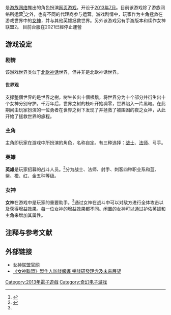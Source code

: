{{refimprove|time=2014-11-30T07:02:09+00:00}}
{{copyedit|time=2014-12-02T12:48:11+00:00}}
{{noteTA
|G1=IT
}}
{{Infobox website
| name = 女神联盟
| native_name = League of Angels
| native_name_lang = en
| current_status = 运营中
| language = [[中文|中文]] 
| commercial = 是
| type = [[网页游戏|网页游戏]]
| reg = 文网游备字[2013]W-RPG155号<br>新出网证(沪)字33号 
| owner = 游族网络
| author = 游族网络旗下女神工作室
| launch_date = {{Start date and age|2013|7|11}}
}} 
{{Ruby notice}}

{{Vgname|'''女神联盟'''|en=League of Angels}}是[[游族网络|游族网络]]推出的角色扮演[[网页游戏|网页游戏]]。开设于[[2013年7月|2013年7月]]。目前该游戏除了游族网络所运营<ref>{{cite news|title=《女神联盟》印象站5.17登场|url=http://mm.youzu.com/notice/59952.html|accessdate=2015-01-16|archive-date=2015-12-08|archive-url=https://web.archive.org/web/20151208050726/http://mm.youzu.com/notice/59952.html|dead-url=no}}</ref>之外，也有不同的代理商参与运营。游戏剧情中，玩家作为主角拯救在游戏世界中的[[女神|女神]]，并与其他英雄拯救世界。另外该游戏另有手游版本和续作女神联盟2。
目前台服在2021已經停止運營

== 游戏设定 ==
===剧情===
该游戏世界类似于[[北欧神话|北欧神话]]世界，但并非是北欧神话世界。

==== 世界观 ====
支撑整個世界的是世界之樹，树生长出十個根鬚，将世界分为十个部分并衍生出十个女神分别守护。千万年后，世界之树的枝叶开始凋零，世界陷入一片黑暗。在此期间由玩家扮演的一位勇者在世界之树下发现了并拯救了被围困的夜之女神，从此开始了拯救世界的旅程。

=== 主角 ===
主角即玩家在游戏中所扮演的角色，名称自定。有三种选择：[[战士|战士]]、[[法师|法师]]、弓手。

=== 英雄 ===
'''英雄'''是玩家招募的战斗人员。<ref name=FAQ >{{Cite web |url=http://mm.youzu.com/newPlayer/62634.html |title=女神联盟页游相关FAQ |access-date=2015-01-16 |archive-url=https://web.archive.org/web/20141221003001/http://mm.youzu.com/newPlayer/62634.html |archive-date=2014-12-21 |dead-url=yes }}</ref>分为战士、法师、射手、刺客四种职业系和蓝、紫、橙、红、金五种等级。

=== 女神 ===
'''女神'''在游戏中是玩家的重要助手。<ref name=FAQ />通过女神在战斗中可以对敌方进行全体攻击以及获得增益效果。每一位女神的增益效果都不同。闲置的女神可以通过护佑英雄和主角来增加其属性。

== 注释与参考文献 ==
<references />

== 外部链接 ==
*[http://mm.youzu.com/ 女神联盟官网]{{Wayback|url=http://mm.youzu.com/ |date=20141202064112 }}
*[http://hinetgame.games.hinet.net/news/31552 《女神聯盟》製作人訪談報導 暢談研發理念及未來展望]{{Dead link|date=2018年10月 |bot=InternetArchiveBot |fix-attempted=yes }}

[[Category:2013年電子遊戲|Category:2013年電子遊戲]]
[[Category:奇幻电子游戏|Category:奇幻电子游戏]]